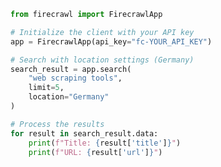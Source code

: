 ```python Python
from firecrawl import FirecrawlApp

# Initialize the client with your API key
app = FirecrawlApp(api_key="fc-YOUR_API_KEY")

# Search with location settings (Germany)
search_result = app.search(
    "web scraping tools",
    limit=5,
    location="Germany"
)

# Process the results
for result in search_result.data:
    print(f"Title: {result['title']}")
    print(f"URL: {result['url']}")
```
